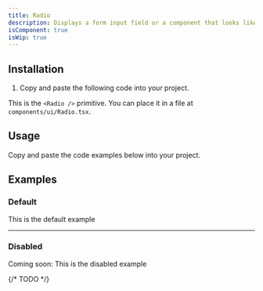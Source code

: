 ```yaml
---
title: Radio
description: Displays a form input field or a component that looks like an input field.
isComponent: true
isWip: true
---
```


## Installation

1. Copy and paste the following code into your project.

This is the `<Radio />` primitive. You can place it in a file at `components/ui/Radio.tsx`.

## Usage

Copy and paste the code examples below into your project.

<ComponentSource src="../../packages/ui/src/Radio.tsx" />

## Examples

### Default

This is the default example

<ComponentExample src="/components/examples/radio/default.tsx">
  <RadioDefault />
</ComponentExample>

---

### Disabled

Coming soon: This is the disabled example

{/* TODO */}
